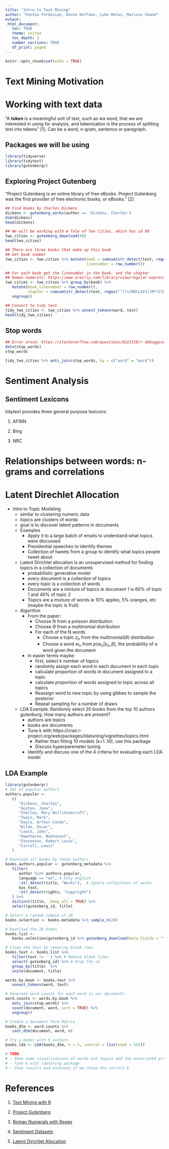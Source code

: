 ```yaml
---
title: "Intro to Text Mining"
author: "Pantea Ferdosian, Kevin Hoffman, Luke Moles, Marissa Shand"
output:
 html_document:
   toc: TRUE
   theme: united
   toc_depth: 3
   number_sections: TRUE
   df_print: paged
---
```


```r
knitr::opts_chunk$set(echo = TRUE)
```

# Text Mining Motivation



# Working with text data

"A **token** is a meaningful unit of text, such as wa word, that we are interested in using for analysis, and tokenization is the process of splitting test into tokens" [1]. Can be a word, n-gram, sentence or paragraph.

## Packages we will be using 

```r
library(tidyverse)
library(tidytext)
library(gutenbergr)
```

## Exploring Project Gutenberg

"Project Gutenberg is an online library of free eBooks. Project Gutenberg was the first provider of free electronic books, or eBooks." [2]

```r
## Find books by Charles Dickens
dickens <- gutenberg_works(author == 'Dickens, Charles')
dim(dickens)
head(dickens)

## We will be working with A Tale of Two Cities, which has id 98
two_cities <- gutenberg_download(98)
head(two_cities)

## There are three books that make up this book
## Get book number
two_cities <- two.cities %>% mutate(book = cumsum(str_detect(text, regex("^Book the"))),
                                    linenumber = row_number())

## For each book get the linenumber in the book, and the chapter
## Roman numerals: https://www.oreilly.com/library/view/regular-expressions-cookbook/9780596802837/ch06s09.html
two_cities <- two_cities %>% group_by(book) %>% 
   mutate(book_linenumber = row_number(),
          chapter = cumsum(str_detect(text, regex("^(?=[MDCLXVI])M*(C[MD]|D?C{0,3})(X[CL]|L?X{0,3})(I[XV]|V?I{0,3})[.]")))) %>%
   ungroup()

## Convert to tidy text
tidy_two_cities <- two_cities %>% unnest_tokens(word, text)
head(tidy_two_cities)
```
## Stop words

```r
## Error arose: https://stackoverflow.com/questions/9221310/r-debugging-only-0s-may-be-mixed-with-negative-subscripts
data(stop_words)
stop_words

tidy_two_cities %>% anti_join(stop_words, by = c("word" = "word"))
```


# Sentiment Analysis

## Sentiment Lexicons 

tidytext provides three general purpose lexicons:

1. AFINN

2. Bing

3. NRC


# Relationships between words: n-grams and correlations

# Latent Direchlet Allocation

- Intro to Topic Modeling
   - similar to clustering numeric data
   - topics are clusters of words
   - goal is to discover latent patterns in documents
   - Examples
      - Apply it to a large batch of emails to understand what topics were discussed
      - Presidential speeches to identify themes
      - Collection of tweets from a group to identify what topics people tweet about
   - Latent Dirichlet allocation is an unsupervised method for finding topics in a collection of documents
      - probabilistic generative model
      - every document is a collection of topics
      - every topic is a collection of words
      - Documents are a mixture of topics ie document 1 is 60% of topic 1 and 40% of topic 2
      - Topics are a mixture of words ie 10% apples, 5% oranges, etc (maybe the topic is fruit)
   - Algorithm
      - From the paper:
         - Choose N from a poisson distribution
         - Choose $\Theta$ from a multinomial distribution
         - For each of the N words
            - Choose a topic $z_n$ from the multinomial($\theta$) distribution
            - Choose a word $w_n$ from $p(w_n|z_n,\beta)$, the probability of a word given the document
      - In easier terms maybe:
         - first, select k number of topics
         - randomly assign each word in each document in each topic
         - calculate proportion of words in document assigned to a topic
         - calculate proportion of words assigned to topic across all topics
         - Reassign word to new topic by using gibbes to sample the posterior
         - Repeat sampling for a number of draws
   - LDA Example: Randomly select 20 books from the top 10 authors gutenburg. How many authors are present?
      - authors are topics
      - books are documents
      - Tune k with https://cran.r-project.org/web/packages/ldatuning/vignettes/topics.html
         - Rather than fitting 10 models (k=1..10), use this package
         - Discuss hyperparemeter tuning
      - Identify and discuss one of the 4 criteria for evaluating each LDA model

## LDA Example
```r
library(gutenbergr)
# Set of popular authors
authors.popular <-
   c(
      "Dickens, Charles",
      "Austen, Jane",
      "Shelley, Mary Wollstonecraft",
      "Twain, Mark",
      "Doyle, Arthur Conan",
      "Wilde, Oscar",
      "Leech, John",
      "Hawthorne, Nathaniel",
      "Stevenson, Robert Louis",
      "Carroll, Lewis"
   )

# Download all books by these authors
books.authors.popular <- gutenberg_metadata %>%
   filter(
      author %in% authors.popular,
      language == "en", # Only english
      !str_detect(title, "Works"),  # Ignore collections of works
      has_text,
      !str_detect(rights, "Copyright")
   ) %>%
   distinct(title, .keep_all = TRUE) %>%
   select(gutenberg_id, title)

# Select a random sample of 20
books.selection <- books.metadata %>% sample_n(20)

# Download the 20 books
books.list <-
   books.selection$gutenberg_id %>% gutenberg_download(meta_fields = "title")

# Clean the text by removing blank rows
books.text <- books.list %>%
   filter(text != '') %>% # Remove blank lines
   select(-gutenberg_id) %>% # Drop the id
   group_by(title)  %>%
   unite(document, title)

words.by.book <- books.text %>%
   unnest_tokens(word, text)

# Generate word counts for each word in our documents
word.counts <- words.by.book %>%
   anti_join(stop_words) %>%
   count(document, word, sort = TRUE) %>%
   ungroup()

# Create a Document Term Matrix
books_dtm <- word.counts %>%
   cast_dtm(document, word, n)

# Try a model with 5 authors
books.lda <- LDA(books_dtm, k = 5, control = list(seed = 555))

# TODO:
# - Show some visualizations of words and topics and the associated probabilities
# - Tune k with ldatuning package
# - Show results and evaluate if we chose the correct k

```


# References

1. [Text Mining with R](https://www.tidytextmining.com/index.html)

2. [Project Gutenberg](https://www.gutenberg.org/)

3. [Roman Numerals with Regex](https://www.oreilly.com/library/view/regular-expressions-cookbook/9780596802837/ch06s09.html)

4. [Sentiment Datasets](https://www.datacamp.com/community/tutorials/sentiment-analysis-R)

5. [Latent Dirichlet Allocation](http://www.cse.cuhk.edu.hk/irwin.king/_media/presentations/latent_dirichlet_allocation.pdf)
